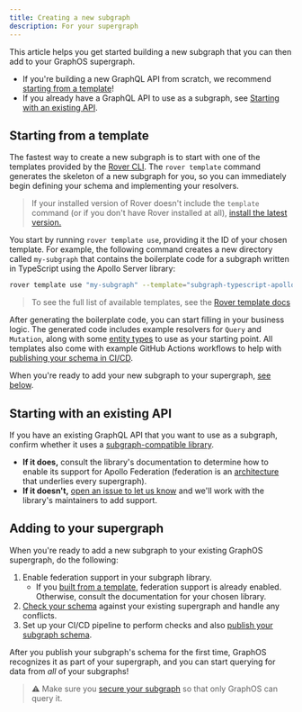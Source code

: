 ```yaml
---
title: Creating a new subgraph
description: For your supergraph
---
```


This article helps you get started building a new subgraph that you can then add to your GraphOS supergraph.

- If you're building a new GraphQL API from scratch, we recommend [starting from a template](#starting-from-a-template)!
- If you already have a GraphQL API to use as a subgraph, see [Starting with an existing API](#starting-with-an-existing-api).

## Starting from a template

The fastest way to create a new subgraph is to start with one of the templates provided by the [Rover CLI](/rover/commands/template). The `rover template` command generates the skeleton of a new subgraph for you, so you can immediately begin defining your schema and implementing your resolvers.

> If your installed version of Rover doesn't include the `template` command (or if you don't have Rover installed at all), [install the latest version.](/rover/getting-started/)

You start by running `rover template use`, providing it the ID of your chosen template. For example, the following command creates a new directory called `my-subgraph` that contains the boilerplate code for a subgraph written in TypeScript using the Apollo Server library:

```bash
rover template use "my-subgraph" --template="subgraph-typescript-apollo-server"
```

> To see the full list of available templates, see the [Rover template docs](/rover/commands/template)

After generating the boilerplate code, you can start filling in your business logic. The generated code includes example resolvers for `Query` and `Mutation`, along with some [entity types](/federation/entities/) to use as your starting point. All templates also come with example GitHub Actions workflows to help with [publishing your schema in CI/CD](../delivery/publishing-schemas/#publish-with-continuous-delivery).

When you're ready to add your new subgraph to your supergraph, [see below](#adding-to-your-supergraph).

## Starting with an existing API

If you have an existing GraphQL API that you want to use as a subgraph, confirm whether it uses a [subgraph-compatible library](/federation/building-supergraphs/supported-subgraphs).

- **If it does,** consult the library's documentation to determine how to enable its support for Apollo Federation (federation is an [architecture](/federation/) that underlies every supergraph).
- **If it doesn't,** [open an issue to let us know](https://github.com/apollographql/apollo-federation-subgraph-compatibility/issues/new/choose) and we'll work with the library's maintainers to add support.

## Adding to your supergraph

When you're ready to add a new subgraph to your existing GraphOS supergraph, do the following:

1. Enable federation support in your subgraph library.
   - If you [built from a template](#starting-from-a-template), federation support is already enabled. Otherwise, consult the documentation for your chosen library.
2. [Check your schema](/federation/managed-federation/federated-schema-checks) against your existing supergraph and handle any conflicts.
3. Set up your CI/CD pipeline to perform checks and also [publish your subgraph schema](../delivery/publishing-schemas/#publish-subgraph-schemas).

After you publish your subgraph's schema for the first time, GraphOS recognizes it as part of your supergraph, and you can start querying for data from _all_ of your subgraphs!

> ⚠️ Make sure you [secure your subgraph](./securing-a-subgraph) so that only GraphOS can query it.
